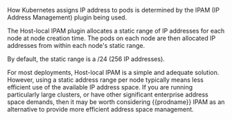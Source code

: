How Kubernetes assigns IP address to pods is determined by the IPAM (IP Address Management) plugin being used.

The Host-local IPAM plugin allocates a static range of IP addresses for each node at node creation time. The pods on each node are then allocated IP addresses from within each node's static range.

By default, the static range is a /24 (256 IP addresses).

For most deployments, Host-local IPAM is a simple and adequate solution. However, using a static address range per node typically means less efficient use of the available IP address space. If you are running particularly large clusters, or have other significant enterprise address space demands, then it may be worth considering {{prodname}} IPAM as an alternative to provide more efficient address space management.

